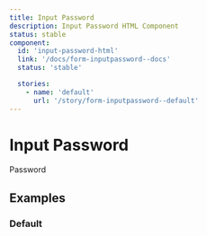 ```yaml
---
title: Input Password
description: Input Password HTML Component
status: stable
component:
  id: 'input-password-html'
  link: '/docs/form-inputpassword--docs'
  status: 'stable'

  stories:
    - name: 'default'
      url: '/story/form-inputpassword--default'
---
```


# Input Password

<Section current="html">

<ComponentPreview>
  <FormField>
    <FormFieldLabel htmlFor="text-password-id">Password</FormFieldLabel>
    <InputPassword placeholder="Placeholder" data-testid="text-password-id" />
  </FormField>
</ComponentPreview>

## Examples

### Default

<StorybookFrame
  heightClassName="h-max"
  componentId="input-password-html"
  story="default"
/>

</Section>
